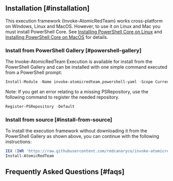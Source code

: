 ## Installation [#installation]

This execution framework (Invoke-AtomicRedTeam) works cross-platform on Windows, Linux and MacOS. However, to use it on Linux and Mac you must install PowerShell Core. See [Installing PowerShell Core on Linux](https://docs.microsoft.com/en-us/powershell/scripting/install/installing-powershell-core-on-linux?view=powershell-6) and [Installing PowerShell Core on MacOS](https://docs.microsoft.com/en-us/powershell/scripting/install/installing-powershell-core-on-macos?view=powershell-6) for details.

### Install from PowerShell Gallery [#powershell-gallery]

The Invoke-AtomicRedTeam Execution is available for install from the PowerShell Gallery and can be installed with one simple command executed from a PowerShell prompt:

```powershell copy
Install-Module -Name invoke-atomicredteam,powershell-yaml -Scope CurrentUser
```
Note: If you get an error relating to a missing PSRepository, use the following command to register the needed repository.

```powershell copy
Register-PSRepository -Default
```
### Install from source [#install-from-source]

To install the execution framework without downloading it from the PowerShell Gallery as shown above, you can continue with the following instructions:
```powershell copy
IEX (IWR 'https://raw.githubusercontent.com/redcanaryco/invoke-atomicredteam/master/install-atomicredteam.ps1' -UseBasicParsing);
Install-AtomicRedTeam
```

## Frequently Asked Questions [#faqs]

